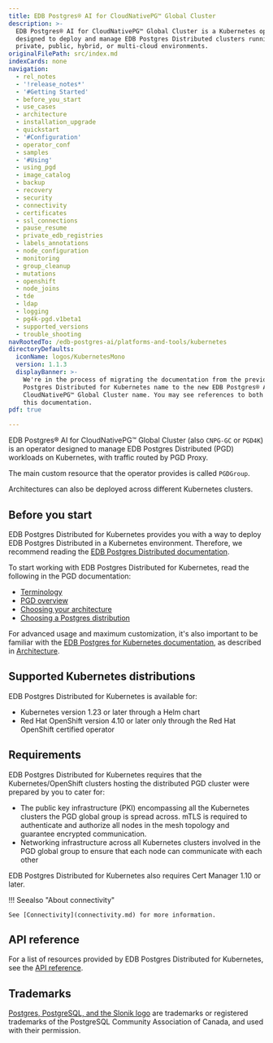 ```yaml
---
title: EDB Postgres® AI for CloudNativePG™ Global Cluster
description: >-
  EDB Postgres® AI for CloudNativePG™ Global Cluster is a Kubernetes operator
  designed to deploy and manage EDB Postgres Distributed clusters running in
  private, public, hybrid, or multi-cloud environments.
originalFilePath: src/index.md
indexCards: none
navigation:
  - rel_notes
  - '!release_notes*'
  - '#Getting Started'
  - before_you_start
  - use_cases
  - architecture
  - installation_upgrade
  - quickstart
  - '#Configuration'
  - operator_conf
  - samples
  - '#Using'
  - using_pgd
  - image_catalog
  - backup
  - recovery
  - security
  - connectivity
  - certificates
  - ssl_connections
  - pause_resume
  - private_edb_registries
  - labels_annotations
  - node_configuration
  - monitoring
  - group_cleanup
  - mutations
  - openshift
  - node_joins
  - tde
  - ldap
  - logging
  - pg4k-pgd.v1beta1
  - supported_versions
  - trouble_shooting
navRootedTo: /edb-postgres-ai/platforms-and-tools/kubernetes
directoryDefaults:
  iconName: logos/KubernetesMono
  version: 1.1.3
  displayBanner: >-
    We're in the process of migrating the documentation from the previous EDB
    Postgres Distributed for Kubernetes name to the new EDB Postgres® AI for
    CloudNativePG™ Global Cluster name. You may see references to both names in
    this documentation.
pdf: true

---
```


EDB Postgres® AI for CloudNativePG™ Global Cluster (also `CNPG-GC` or `PGD4K`) is an
operator designed to manage EDB Postgres Distributed (PGD) workloads on
Kubernetes, with traffic routed by PGD Proxy.

The main custom resource that the operator provides is called `PGDGroup`.

Architectures can also be deployed across different Kubernetes clusters.

## Before you start

EDB Postgres Distributed for Kubernetes provides you with a way to deploy
EDB Postgres Distributed in a Kubernetes environment. Therefore, we recommend
reading the
[EDB Postgres Distributed documentation](/pgd/latest/).

To start working with EDB Postgres
Distributed for Kubernetes, read the following in the PGD documentation:

-   [Terminology](/pgd/latest/terminology/)
-   [PGD overview](/pgd/latest/reference/overview/)
-   [Choosing your architecture](/pgd/latest/expanded-how-to/architectures/always-on/)
-   [Choosing a Postgres distribution](/pgd/5.8/planning/choosing_server/)

For advanced usage and maximum customization, it's also important to be familiar with the
[EDB Postgres for Kubernetes documentation](/postgres_for_kubernetes/latest/),
as described in [Architecture](architecture.md#relationship-with-edb-postgres-for-kubernetes).

## Supported Kubernetes distributions

EDB Postgres Distributed for Kubernetes is available for:

-   Kubernetes version 1.23 or later through a Helm chart
-   Red Hat OpenShift version 4.10 or later only through the Red Hat OpenShift
    certified operator

## Requirements

EDB Postgres Distributed for Kubernetes requires that the Kubernetes/OpenShift
clusters hosting the distributed PGD cluster were prepared by you to cater for:

-   The public key infrastructure (PKI) encompassing all the Kubernetes clusters
    the PGD global group is spread across. mTLS is required to authenticate
    and authorize all nodes in the mesh topology and guarantee encrypted communication.
-   Networking infrastructure across all Kubernetes clusters involved in the
    PGD global group to ensure that each node can communicate with each other

EDB Postgres Distributed for Kubernetes also requires Cert Manager 1.10 or later.

!!! Seealso "About connectivity"

    See [Connectivity](connectivity.md) for more information.

## API reference

For a list of resources provided by EDB Postgres Distributed for Kubernetes,
see the [API reference](pg4k-pgd.v1beta1.md).

## Trademarks

[Postgres, PostgreSQL, and the Slonik logo](https://www.postgresql.org/about/policies/trademarks/)
are trademarks or registered trademarks of the PostgreSQL Community Association
of Canada, and used with their permission.
